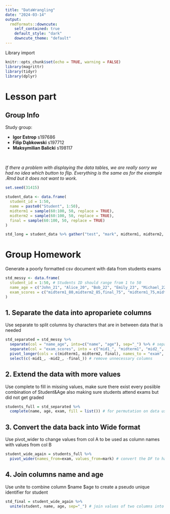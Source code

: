 ```yaml
---
title: "DataWrangling"
date: "2024-03-14"
output:
  rmdformats::downcute:
    self_contained: true
    default_style: "dark"
    downcute_theme: "default"
---
```


Library import

```r
knitr::opts_chunk$set(echo = TRUE, warning = FALSE)
library(magrittr)
library(tidyr)
library(dplyr)
```

# Lesson part

## Group Info

Study group:

-   **Igor Estrop** s197686
-   **Filip Dąbkowski** s197712
-   **Maksymilian Balicki** s198117

</br>

_If there a problem with displaying the data tables, we are really sorry we had no idea which button to flip. Everything is the same as for the example .Rmd but it does not want to work._

```r
set.seed(31415)
```

```r
student_data <- data.frame(
  student_id = 1:50,
  name = paste0("Student", 1:50),
  midterm1 = sample(60:100, 50, replace = TRUE),
  midterm2 = sample(60:100, 50, replace = TRUE),
  final = sample(60:100, 50, replace = TRUE)
)
```

```R
std_long = student_data %>% gather("test", "mark", midterm1, midterm2, final)
```

# Group Homework

Generate a poorly formatted csv document with data from students exams

```r
std_messy <- data.frame(
  student_id = 1:50, # Students ID should range from 1 to 50
  name_age = c("John_21", "Alice_20", "Bob_22", "Emily_23", "Michael_22"), # Those generic names will be used for students names and ages
  exam_scores = c("midterm1_80,midterm2_85,final_75", "midterm1_75,midterm2_78,final_80", "midterm1_82,midterm2_80,final_85", "midterm1_88,midterm2_90,final_92", "midterm1_85,midterm2_86,final_88") # exam and score are mushed up together 
)
```

## 1. Separate the data into apropariete columns

Use separate to split columns by characters that are in between data that is needed

```r
std_separated = std_messy %>%
  separate(col = "name_age", into=c("name", "age"), sep="_") %>% # separate column $name and $age by character "_"
  separate(col = "exam_scores", into = c("mid1_", "midterm1", "mid2_", "midterm2", "final_", "final"), sep="[_|,]") %>% # separate the second column into appropriate cols by any character matching Regexp
  pivot_longer(cols = c(midterm1, midterm2, final), names_to = "exam", values_to = "mark") %>% # change the data format into Long, use column names as values for row
  select(c(-mid1_, -mid2_, -final_)) # remove unnecessary columns
```

## 2. Extend the data with more values

Use complete to fill in missing values, make sure there exist every posiible combination of Student&Age also making sure students attend exams but did not get graded

```r
students_full = std_separated %>%
  complete(name, age, exam, fill = list()) # for permutation on data use columns $name $age to get more values and to make sure students have exam fields filled in also use $exam in permutation
```

## 3. Convert the data back into Wide format

Use pivot_wider to change values from col A to be used as column names with values from col B

```r
student_wide_again = students_full %>% 
  pivot_wider(names_from=exam, values_from=mark) # convert the DF to have every exam as separate column
```

## 4. Join columns name and age

Use unite to combine column \$name \$age to create a pseudo unique identifier for student

```r
std_final = student_wide_again %>% 
  unite(student, name, age, sep="_") # join values of two columns into the third columns, values are joined with specified separatoar in between
```
